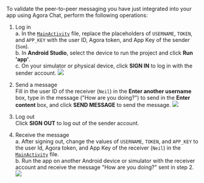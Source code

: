 <PlatformWrapper platform="android">

To validate the peer-to-peer messaging you have just integrated into your app using Agora Chat, perform the following operations:

1. Log in  
a. In the [`MainActivity`](#sign-in) file, replace the placeholders of `USERNAME`, `TOKEN`, and `APP_KEY` with the user ID, Agora token, and App Key of the sender (`Som`).  
b. In **Android Studio**, select the device to run the project and click **Run 'app'**.  
c. On your simulator or physical device, click **SIGN IN** to log in with the sender account.
    ![](https://web-cdn.agora.io/docs-files/1665302124510)

2. Send a message  
Fill in the user ID of the receiver (`Neil`) in the **Enter another username** box, type in the message ("How are you doing?") to send in the **Enter content** box, and click **SEND MESSAGE** to send the message.
   ![](https://web-cdn.agora.io/docs-files/1665302129604)

3. Log out  
Click **SIGN OUT** to log out of the sender account.

4. Receive the message  
a. After signing out, change the values of `USERNAME`, `TOKEN`, and `APP_KEY` to the user Id, Agora token, and App Key of the receiver (`Neil`) in the [`MainActivity`](#sign-in) file.  
b. Run the app on another Android device or simulator with the receiver account and receive the message "How are you doing?" sent in step 2.  
    ![](https://web-cdn.agora.io/docs-files/1665302134132)

</PlatformWrapper>
